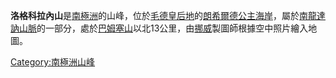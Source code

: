 {{coord|72|8|S|22|28|E|source:GNIS|display=title}}

'''洛格科拉內山'''是[[南極洲|南極洲]]的山峰，位於[[毛德皇后地|毛德皇后地]]的[[朗希爾德公主海岸|朗希爾德公主海岸]]，屬於[[南龍達訥山脈|南龍達訥山脈]]的一部分，處於[[巴姆塞山|巴姆塞山]]以北13公里，由[[挪威|挪威]]製圖師根據空中照片繪入地圖。

{{Antarctica-geo-stub}}
[[Category:南極洲山峰|Category:南極洲山峰]]